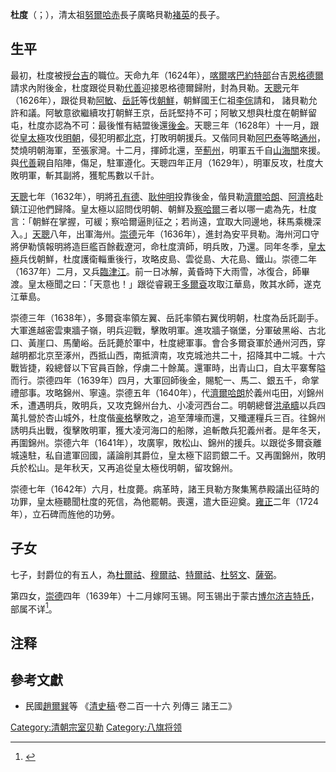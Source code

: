 {{Manchu name|[[爱新觉罗氏|爱新觉罗]]}}
'''杜度'''（{{lang-mnc|ᡩᡠᡩᡠ|z=Dudu}}；{{bd|1597年||1642年|7月3日|}}），清太祖[[努爾哈赤|努爾哈赤]]長子廣略貝勒[[褚英|褚英]]的長子。

== 生平 ==

最初，杜度被授[[台吉|台吉]]的職位。天命九年（1624年），[[喀爾喀|喀爾喀]][[巴約特部|巴約特部]]台吉[[恩格德爾|恩格德爾]]請求內附後金，杜度跟從貝勒[[代善|代善]]迎接恩格德爾歸附，封為貝勒。[[天聰|天聰]]元年（1626年），跟從貝勒[[阿敏|阿敏]]、[[岳託|岳託]]等伐[[朝鮮王朝|朝鮮]]，朝鮮國王仁祖[[李倧|李倧]]請和， 諸貝勒允許和議。阿敏意欲繼續攻打朝鮮王京，岳託堅持不可；阿敏又想與杜度在朝鮮留屯，杜度亦認為不可：最後惟有結盟後還[[後金|後金]]。天聰三年（1628年）十一月，跟從[[皇太極|皇太極]]攻伐[[明朝|明朝]]，侵犯明都[[北京|北京]]，打敗明朝援兵。又偕同貝勒[[阿巴泰|阿巴泰]]等略[[通州|通州]]，焚燒明朝海軍，至張家灣。十二月，揮師北還，至[[薊州|薊州]]，明軍五千自[[山海關|山海關]]來援。與[[代善|代善]]親自陷陣，傷足，駐軍遵化。天聰四年正月（1629年），明軍反攻，杜度大敗明軍，斬其副將，獲駝馬數以千計。

[[天聰|天聰]]七年（1632年），明將[[孔有德|孔有德]]、[[耿仲明|耿仲明]]投靠後金，偕貝勒[[濟爾哈朗|濟爾哈朗]]、[[阿濟格|阿濟格]]赴鎮江迎他們歸降。皇太極以詔問伐明朝、朝鮮及[[察哈爾|察哈爾]]三者以哪一處為先，杜度言：「朝鮮在掌握，可緩；察哈爾逼則征之；若尚遠，宜取大同邊地，秣馬乘機深入。」[[天聰|天聰]]八年，出軍海州。[[崇德|崇德]]元年（1636年），進封為安平貝勒。海州河口守將伊勒慎報明將造巨艦百餘截遼河，命杜度濟師，明兵敗，乃還。同年冬季，[[皇太極|皇太極]]兵伐朝鮮，杜度護衛輜重後行，攻略皮島、雲從島、大花島、鐵山。崇德二年（1637年）二月，又兵[[臨津江|臨津江]]。前一日冰解，黃昏時下大雨雪，冰復合，師畢渡。皇太極聞之曰：「天意也！」跟從睿親王[[多爾袞|多爾袞]]攻取江華島，敗其水師，遂克江華島。

崇德三年（1638年），多爾袞率領左翼、岳託率領右翼伐明朝，杜度為岳託副手。大軍進越密雲東牆子嶺，明兵迎戰，擊敗明軍。進攻牆子嶺堡，分軍破黑峪、古北口、黃崖口、馬蘭峪。岳託薨於軍中，杜度總軍事。會合多爾袞軍於通州河西，穿越明都北京至涿州，西抵山西，南抵濟南，攻克城池共二十，招降其中二城。十六戰皆捷，殺總督以下官員百餘，俘虜二十餘萬。還軍時，出青山口，自太平寨奪隘而行。崇德四年（1639年）四月，大軍回師後金，賜駝一、馬二、銀五千，命掌禮部事。攻略錦州、寧遠。崇德五年（1640年），代[[濟爾哈朗|濟爾哈朗]]於義州屯田，刈錦州禾，遭遇明兵，敗明兵，又攻克錦州台九、小凌河西台二。明朝總督[[洪承疇|洪承疇]]以兵四萬扎營於杏山城外，杜度偕[[豪格|豪格]]擊敗之，追至薄壕而還，又殲運糧兵三百。往錦州誘明兵出戰，復擊敗明軍，獲大凌河海口的船隊，追斬敵兵犯義州者。是年冬天，再圍錦州。崇德六年（1641年），攻廣寧，敗松山、錦州的援兵。以跟從多爾袞離城遠駐，私自遣軍回國，議論削其爵位，皇太極下詔罰銀二千。又再圍錦州，敗明兵於松山。是年秋天，又再追從皇太極伐明朝，留攻錦州。

崇德七年（1642年）六月，杜度薨。病革時，諸王貝勒方聚集篤恭殿議出征時的功罪，皇太極聽聞杜度的死信，為他罷朝。喪還，遣大臣迎奠。[[雍正|雍正]]二年（1724年），立石碑而旌他的功勞。

== 子女 ==

七子，封爵位的有五人，為[[杜爾祜|杜爾祜]]、[[穆爾祜|穆爾祜]]、[[特爾祜|特爾祜]]、[[杜努文|杜努文]]、[[薩弼|薩弼]]。

第四女，[[崇德|崇德]]四年（1639年）十二月嫁阿玉锡。阿玉锡出于蒙古[[博尔济吉特氏|博尔济吉特氏]]，部属不详<ref>{{cite thesis |chapterurl=http://cdmd.cnki.com.cn/article/cdmd-10140-1019193299.htm |chapter=1.2.7 其他蒙古额驸 |title=《清入关前额驸群体研究》 |format= |author=韩天阳 |degree=硕士 |accessdate=2021-10-16 |year=2019 |publisher=辽宁大学 |quote= |language=Zh-hans |archive-date=2021-10-19 |archive-url=https://web.archive.org/web/20211019135836/http://cdmd.cnki.com.cn/article/cdmd-10140-1019193299.htm |dead-url=no }}</ref>{{Rp|15}}。

== 注释 ==

{{Reflist|30em}}

==參考文獻==
* 民國[[趙爾巽|趙爾巽]]等 《[[清史稿|清史稿]]·卷二百一十六 列傳三 諸王二》

{{後金及清初議政貝勒}}
[[Category:清朝宗室贝勒|Category:清朝宗室贝勒]]
[[Category:八旗将领|Category:八旗将领]]